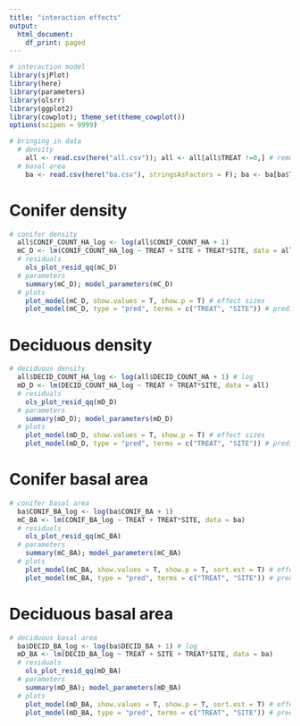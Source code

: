```yaml
---
title: "interaction effects"
output:
  html_document:
    df_print: paged
---
```


```r
# interaction model
library(sjPlot) 
library(here)
library(parameters)
library(olsrr)
library(ggplot2) 
library(cowplot); theme_set(theme_cowplot()) 
options(scipen = 9999)
```

```r
# bringing in data
  # density
    all <- read.csv(here("all.csv")); all <- all[all$TREAT !=0,] # removing unburned sites
  # basal area
    ba <- read.csv(here("ba.csv"), stringsAsFactors = F); ba <- ba[ba$TREAT != 0,]
```

# Conifer density

```r
# conifer density
  all$CONIF_COUNT_HA_log <- log(all$CONIF_COUNT_HA + 1)
  mC_D <- lm(CONIF_COUNT_HA_log ~ TREAT + SITE + TREAT*SITE, data = all) 
  # residuals
    ols_plot_resid_qq(mC_D)
  # parameters
    summary(mC_D); model_parameters(mC_D)
  # plots
    plot_model(mC_D, show.values = T, show.p = T) # effect sizes
    plot_model(mC_D, type = "pred", terms = c("TREAT", "SITE")) # predicted values
```

# Deciduous density

```r
# deciduous density
  all$DECID_COUNT_HA_log <- log(all$DECID_COUNT_HA + 1) # log
  mD_D <- lm(DECID_COUNT_HA_log ~ TREAT + TREAT*SITE, data = all) 
  # residuals
    ols_plot_resid_qq(mD_D)
  # parameters
    summary(mD_D); model_parameters(mD_D)
  # plots 
    plot_model(mD_D, show.values = T, show.p = T) # effect sizes
    plot_model(mD_D, type = "pred", terms = c("TREAT", "SITE")) # predicted values
```

# Conifer basal area

```r
# conifer basal area
  ba$CONIF_BA_log <- log(ba$CONIF_BA + 1)  
  mC_BA <- lm(CONIF_BA_log ~ TREAT + TREAT*SITE, data = ba)
  # residuals
    ols_plot_resid_qq(mC_BA)
  # parameters
    summary(mC_BA); model_parameters(mC_BA)
  # plots
    plot_model(mC_BA, show.values = T, show.p = T, sort.est = T) # effect sizes
    plot_model(mC_BA, type = "pred", terms = c("TREAT", "SITE")) # predicted values
```

# Deciduous basal area

```r
# deciduous basal area
  ba$DECID_BA_log <- log(ba$DECID_BA + 1) # log
  mD_BA <- lm(DECID_BA_log ~ TREAT + SITE + TREAT*SITE, data = ba)
  # residuals
    ols_plot_resid_qq(mD_BA)
  # parameters
    summary(mD_BA); model_parameters(mD_BA)
  # plots
    plot_model(mD_BA, show.values = T, show.p = T, sort.est = T) # effect sizes
    plot_model(mD_BA, type = "pred", terms = c("TREAT", "SITE")) # predicted values
```

